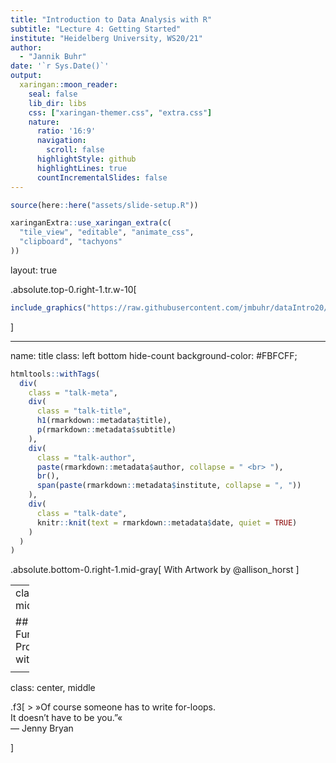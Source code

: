 ```yaml
---
title: "Introduction to Data Analysis with R"
subtitle: "Lecture 4: Getting Started"
institute: "Heidelberg University, WS20/21"
author: 
  - "Jannik Buhr"
date: '`r Sys.Date()`'
output:
  xaringan::moon_reader:
    seal: false
    lib_dir: libs
    css: ["xaringan-themer.css", "extra.css"]
    nature:
      ratio: '16:9'
      navigation:
        scroll: false
      highlightStyle: github
      highlightLines: true
      countIncrementalSlides: false
---
```


```r
source(here::here("assets/slide-setup.R"))

xaringanExtra::use_xaringan_extra(c(
  "tile_view", "editable", "animate_css",
  "clipboard", "tachyons"
))
```

layout: true

.absolute.top-0.right-1.tr.w-10[
```r
include_graphics("https://raw.githubusercontent.com/jmbuhr/dataIntro20/master/images/hex.png")
```
]


---

name: title
class: left bottom hide-count
background-color: #FBFCFF;

```r
htmltools::withTags(
  div(
    class = "talk-meta",
    div(
      class = "talk-title",
      h1(rmarkdown::metadata$title),
      p(rmarkdown::metadata$subtitle)
    ),
    div(
      class = "talk-author",
      paste(rmarkdown::metadata$author, collapse = " <br> "),
      br(),
      span(paste(rmarkdown::metadata$institute, collapse = ", "))
    ),
    div(
      class = "talk-date",
      knitr::knit(text = rmarkdown::metadata$date, quiet = TRUE)
    )
  )
)
```

.absolute.bottom-0.right-1.mid-gray[
With Artwork by @allison_horst
]

---
class: center, middle 

## Functional Programming with `purrr`

<a href="https://purrr.tidyverse.org/">
```r
include_graphics("img/purrr.png")
```
</a>

---
class: center, middle

.f3[
> »Of course someone has to write for-loops.<br>
  It doesn't have to be you."«<br> — Jenny Bryan
  
]
